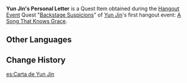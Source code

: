 {{Item Infobox
|id           = 101671
|image        = Item Letter.png
|type         = Quest Items
|description  = A letter that [[Yun Jin]] personally wrote to [[Shiyun]]. It seems to hold the key to turning the situation around.
|source1      = [[Backstage Suspicions]]
}}
'''Yun Jin's Personal Letter''' is a Quest Item obtained during the [[Hangout Events|Hangout Event]] Quest "[[Backstage Suspicions]]" of [[Yun Jin]]'s first hangout event: [[A Song That Knows Grace]].

==Other Languages==
{{Other Languages
|en      = Yun Jin's Personal Letter
|zhs     = 云堇的亲笔信
|zhs_rm  = Yún Jǐn de Qīnbǐ Xìn
|zht     = 雲堇的親筆信
|zht_rm  = Yún Jǐn de Qīnbǐ Xìn
|zh_tl   = Yun Jin's Personal Handwritten Letter
|ja      = 雲菫直筆の手紙
|ja_rm   = Unkin Jikihitsu no Tegami
|ja_tl   = Yun Jin's Personal Handwritten Letter
|ko      = 운근의 친필 편지
|ko_rm   = Ungeun-ui Chinpil Pyeonji
|ko_tl   = Yun Jin's Handwritten Letter
|es      = Carta de Yun Jin
|es_tl   = Yun Jin's Letter
|fr      = Lettre personnelle de Yun Jin
|fr_tl   = Yun Jin's Personal Letter
|ru      = Письмо Юнь Цзинь
|ru_tl   = Yun Jin's Letter
|th      = จดหมายที่เขียนโดย Yun Jin
|th_rm   = 
|th_tl   = 
|vi      = Thư Tay Của Yun Jin
|vi_tl   = Yun Jin's Handwritten Letter
|de      = Persönlicher Brief von Yun Jin
|de_tl   = Personal Letter from Yun Jin
|id      = Surat Pribadi Yun Jin
|id_tl   = Yun Jin's Personal Letter
|pt      = Carta de Yunjin
|pt_tl   = Yun Jin's Letter
|tr      = Yun Jin'in Kişisel Mektubu
|tr_tl   = 
|it      = Lettera personale di Yun Jin
|it_tl   = 
}}

==Change History==
{{Change History|2.4}}

[[es:Carta de Yun Jin]]